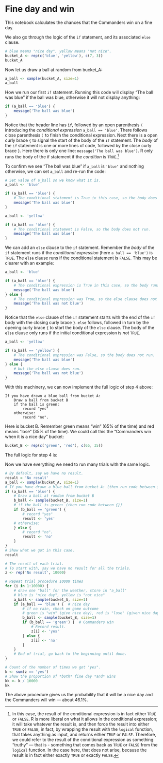 # Fine day and win


This notebook calculates the chances that the Commanders win on a fine
day.

We also go through the logic of the `if` statement, and its associated
`else` clause.

```r
# blue means "nice day", yellow means "not nice".
bucket_A <- rep(c('blue', 'yellow'), c(7, 3))
bucket_A
```

Now let us draw a ball at random from bucket_A:

```r
a_ball <- sample(bucket_A, size=1)
a_ball
```

How we run our first `if` statement. Running this code will display “The
ball was blue” if the ball was blue, otherwise it will not display
anything:

```r
if (a_ball == 'blue') {
    message('The ball was blue')
}
```

Notice that the header line has `if`, followed by an open parenthesis
`(` introducing the *conditional expression* `a_ball == 'blue'`. There
follows close parenthesis `)` to finish the conditional expression. Next
there is a open curly brace `{` to signal the start of the body of the
`if` statement. The *body* of the `if` statement is one or more lines of
code, followed by the close curly brace `}`. Here there is only one
line: `message('The ball was blue')`. R only runs the body of the if
statement if the *condition* is `TRUE`.[^1]

To confirm we see “The ball was blue” if `a_ball` is `'blue'` and
nothing otherwise, we can set `a_ball` and re-run the code:

```r
# Set value of a_ball so we know what it is.
a_ball <- 'blue'
```

```r
if (a_ball == 'blue') {
    # The conditional statement is True in this case, so the body does run.
    message('The ball was blue')
}
```

```r
a_ball <- 'yellow'
```

```r
if (a_ball == 'blue') {
    # The conditional statement is False, so the body does not run.
    message('The ball was blue')
}
```

We can add an `else` clause to the `if` statement. Remember the *body*
of the `if` statement runs if the *conditional expression* (here
`a_ball == 'blue')` is `TRUE`. The `else` clause runs if the conditional
statement is `FALSE`. This may be clearer with an example:

```r
a_ball <- 'blue'
```

```r
if (a_ball == 'blue') {
    # The conditional expression is True in this case, so the body runs.
    message('The ball was blue')
} else {
    # The conditional expression was True, so the else clause does not run.
    message('The ball was not blue')
}
```

Notice that the `else` clause of the `if` statement starts with the end
of the `if` body with the closing curly brace `}`. `else` follows,
followed in turn by the opening curly brace `{` to start the body of the
`else` clause. The body of the `else` clause only runs if the initial
conditional expression is *not* `TRUE`.

```r
a_ball <- 'yellow'
```

```r
if (a_ball == 'yellow') {
    # The conditional expression was False, so the body does not run.
    message('The ball was blue')
} else {
    # but the else clause does run.
    message('The ball was not blue')
}
```

With this machinery, we can now implement the full logic of step 4
above:

    If you have drawn a blue ball from bucket A:
        Draw a ball from bucket B
        if the ball is green:
            record "yes"
        otherwise:
            record "no".

Here is bucket B. Remember green means “win” (65% of the time) and red
means “lose” (35% of the time). We could call this the “Commanders win
when it is a nice day” bucket:

```r
bucket_B <- rep(c('green', 'red'), c(65, 35))
```

The full logic for step 4 is:

Now we have everything we need to run many trials with the same logic.

```r
# By default, say we have no result.
result = 'No result'
a_ball <- sample(bucket_A, size=1)
# If you have drawn a blue ball from bucket A: (then run code between {})
if (a_ball == 'blue') {
    # Draw a ball at random from bucket B
    b_ball <- sample(bucket_B, size=1)
    # if the ball is green: (then run code between {})
    if (b_ball == 'green') {
        # record "yes"
        result <- 'yes'
    # otherwise:
    } else {
        # record "no".
        result <- 'no'
    }
}
# Show what we got in this case.
result
```

```r
# The result of each trial.
# To start with, say we have no result for all the trials.
z <- rep('No result', 10000)

# Repeat trial procedure 10000 times
for (i in 1:10000) {
    # draw one "ball" for the weather, store in "a_ball"
    # blue is "nice day", yellow is "not nice"
    a_ball <- sample(bucket_A, size=1)
    if (a_ball == 'blue') {  # nice day
        # if no rain, check on game outcome
        # green is "win" (give nice day), red is "lose" (given nice day).
        b_ball <- sample(bucket_B, size=1)
        if (b_ball == 'green') {  # Commanders win
            # Record result.
            z[i] <- 'yes'
        } else {
            z[i] <- 'no'
        }
    }
    # End of trial, go back to the beginning until done.
}

# Count of the number of times we got "yes".
k <- sum(z == 'yes')
# Show the proportion of *both* fine day *and* wins
kk <- k / 10000
kk
```

The above procedure gives us the probability that it will be a nice day
and the Commanders will win — about 46.1%.

[^1]: In this case, the result of the conditional expression is in fact
    either `TRUE` or `FALSE`. R is more liberal on what it allows in the
    conditional expression; it will take whatever the result is, and
    then force the result into either `TRUE` or `FALSE`, in fact, by
    wrapping the result with the `logical` function, that takes anything
    as input, and returns either `TRUE` or `FALSE`. Therefore, we could
    refer to the result of the conditional expression as something
    “truthy” — that is - something that comes back as `TRUE` or `FALSE`
    from the `logical` function. In the case here, that does not arise,
    because the result is in fact either exactly `TRUE` or exactly
    `FALSE`.
